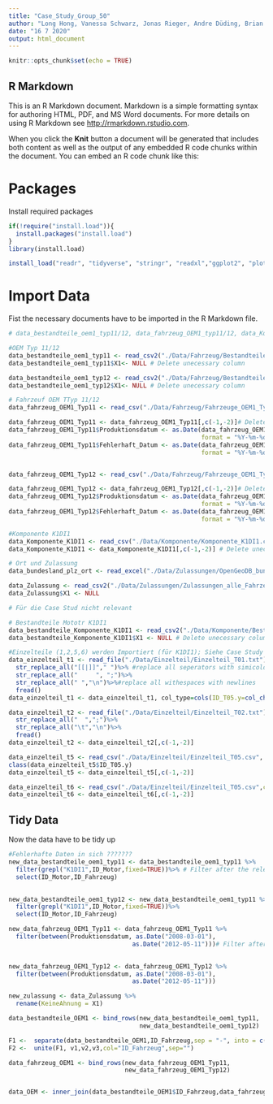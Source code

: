 ```yaml
---
title: "Case_Study_Group_50"
author: "Long Hong, Vanessa Schwarz, Jonas Rieger, Andre Düding, Brian Eiffert"
date: "16 7 2020"
output: html_document
---
```


```r
knitr::opts_chunk$set(echo = TRUE)
```

## R Markdown

This is an R Markdown document. Markdown is a simple formatting syntax for authoring HTML, PDF, and MS Word documents. For more details on using R Markdown see <http://rmarkdown.rstudio.com>.

When you click the **Knit** button a document will be generated that includes both content as well as the output of any embedded R code chunks within the document. You can embed an R code chunk like this:


# Packages
Install required packages

```r
if(!require("install.load")){
  install.packages("install.load")
}
library(install.load)

install_load("readr", "tidyverse", "stringr", "readxl","ggplot2", "plotly","lubridate", "data.table")
```

# Import Data
Fist the necessary documents have to be imported in the R Markdown file.
```r
# data_bestandteile_oem1_typ11/12, data_fahrzeug_OEM1_typ11/12, data_Komponente_K1DI1

#OEM Typ 11/12
data_bestandteile_oem1_typ11 <- read_csv2("./Data/Fahrzeug/Bestandteile_Fahrzeuge_OEM1_Typ11.csv", col_types = cols(X1=col_integer(),ID_Karosserie=col_character(),ID_Schaltung=col_character(),ID_Sitze=col_character(),ID_Motor=col_character(),ID_Fahrzeug=col_character())) # Import data
data_bestandteile_oem1_typ11$X1<- NULL # Delete unecessary column

data_bestandteile_oem1_typ12 <- read_csv2("./Data/Fahrzeug/Bestandteile_Fahrzeuge_OEM1_Typ12.csv", col_types = cols(X1=col_integer(),ID_Karosserie=col_character(),ID_Schaltung=col_character(),ID_Sitze=col_character(),ID_Motor=col_character(),ID_Fahrzeug=col_character())) # Import data
data_bestandteile_oem1_typ12$X1<- NULL # Delete unecessary column

# Fahrzeuf OEM TTyp 11/12 
data_fahrzeug_OEM1_Typ11 <- read_csv("./Data/Fahrzeug/Fahrzeuge_OEM1_Typ11.csv", col_types = cols(X1= col_integer(),ID_Fahrzeug=col_character(),Produktionsdatum= col_character(),Herstellnumer= col_integer(), Fehlerhaft=col_skip(), Fehlerhaft_Datum=col_character(), Fehlerhaft_Fahrleistung=col_integer()))# Import data

data_fahrzeug_OEM1_Typ11 <- data_fahrzeug_OEM1_Typ11[,c(-1,-2)]# Delete unecessary column
data_fahrzeug_OEM1_Typ11$Produktionsdatum <- as.Date(data_fahrzeug_OEM1_Typ11$Produktionsdatum,
                                                     format = "%Y-%m-%d")# Transform col as date
data_fahrzeug_OEM1_Typ11$Fehlerhaft_Datum <- as.Date(data_fahrzeug_OEM1_Typ11$Fehlerhaft_Datum,
                                                     format = "%Y-%m-%d")# Transform col as date


data_fahrzeug_OEM1_Typ12 <- read_csv("./Data/Fahrzeug/Fahrzeuge_OEM1_Typ11.csv",col_types = cols(X1= col_integer(),ID_Fahrzeug=col_character(),Produktionsdatum= col_character(),Herstellnumer= col_integer(), Fehlerhaft=col_skip(), Fehlerhaft_Datum=col_character(), Fehlerhaft_Fahrleistung=col_integer()))# Import data

data_fahrzeug_OEM1_Typ12 <- data_fahrzeug_OEM1_Typ12[,c(-1,-2)]# Delete unecessary column
data_fahrzeug_OEM1_Typ12$Produktionsdatum <- as.Date(data_fahrzeug_OEM1_Typ12$Produktionsdatum,
                                                     format = "%Y-%m-%d") # Transform col as date
data_fahrzeug_OEM1_Typ12$Fehlerhaft_Datum <- as.Date(data_fahrzeug_OEM1_Typ12$Fehlerhaft_Datum,
                                                     format = "%Y-%m-%d") # Transform col as date

#Komponente K1DI1
data_Komponente_K1DI1 <- read_csv("./Data/Komponente/Komponente_K1DI1.csv", col_type=cols(ID_Motor.y=col_character(), Produktionsdatum.y=col_date(format=""), Herstellernummer.y=col_character(),Werksnummer.y=col_character(), Fehlerhaft.y = col_logical(), Fehlerhaft_Datum.y = col_date(format=""), Fehlerhaft_Fahrleistung.y = col_character(),ID_Motor= col_character(),Produktionsdatum=col_date(format=""),Herstellernummer=col_integer(),Werksnummer=col_integer()))# Import data
data_Komponente_K1DI1 <- data_Komponente_K1DI1[,c(-1,-2)] # Delete unecessary column

# Ort und Zulassung
data_bundesland_plz_ort <- read_excel("./Data/Zulassungen/OpenGeoDB_bundesland_plz_ort_de (1).xls", col_names = c("Bundesland","PLZ","Ort"))

data_Zulassung <- read_csv2("./Data/Zulassungen/Zulassungen_alle_Fahrzeuge.csv")
data_Zulassung$X1 <- NULL
```

```r
# Für die Case Stud nicht relevant

# Bestandteile Mototr K1DI1
data_bestandteile_Komponente_K1DI1 <- read_csv2("./Data/Komponente/Bestandteile_Komponente_K1DI1.csv")# Import data
data_bestandteile_Komponente_K1DI1$X1 <- NULL # Delete unecessary column

#Einzelteile (1,2,5,6) werden Importiert (für K1DI1); Siehe Case Study Vorbereitung 
data_einzelteil_t1 <- read_file("./Data/Einzelteil/Einzelteil_T01.txt")%>%
  str_replace_all("[[|]]"," ")%>% #replace all seperators with simicolon 
  str_replace_all("     ", ";")%>%
  str_replace_all(" ","\n")%>%#replace all withespaces with newlines
  fread()
data_einzelteil_t1 <- data_einzelteil_t1, col_type=cols(ID_T05.y=col_character(),Produktionsdatum.y=col_date(format=""),Herstellernummer.y=col_character(),Werksnummer.y=col_character(),  Fehlerhaft.y = col_logical(), Fehlerhaft_Datum.y = col_date(format=""), Fehlerhaft_Fahrleistung.y = col_character())

data_einzelteil_t2 <- read_file("./Data/Einzelteil/Einzelteil_T02.txt")%>%
  str_replace_all("  ",";")%>%
  str_replace_all("\t","\n")%>%
  fread()
data_einzelteil_t2 <- data_einzelteil_t2[,c(-1,-2)]

data_einzelteil_t5 <- read_csv("./Data/Einzelteil/Einzelteil_T05.csv", col_type=cols(ID_T05.y=col_character(),Produktionsdatum.y=col_date(format=""),Herstellernummer.y=col_character(),Werksnummer.y=col_character(),  Fehlerhaft.y = col_logical(), Fehlerhaft_Datum.y = col_date(format=""), Fehlerhaft_Fahrleistung.y = col_character()))
class(data_einzelteil_t5$ID_T05.y)
data_einzelteil_t5 <- data_einzelteil_t5[,c(-1,-2)]

data_einzelteil_t6 <- read_csv("./Data/Einzelteil/Einzelteil_T05.csv",col_type=cols(ID_T05.y=col_character(),Produktionsdatum.y=col_date(format=""),Herstellernummer.y=col_character(),Werksnummer.y=col_character(),  Fehlerhaft.y = col_logical(), Fehlerhaft_Datum.y = col_date(format=""), Fehlerhaft_Fahrleistung.y = col_character()))
data_einzelteil_t6 <- data_einzelteil_t6[,c(-1,-2)]

```

## Tidy Data
Now the data have to be tidy up
```r
#Fehlerhafte Daten in sich ???????
new_data_bestandteile_oem1_typ11 <- data_bestandteile_oem1_typ11 %>%
  filter(grepl("K1DI1",ID_Motor,fixed=TRUE))%>% # Filter after the relevant motor for more information : https://www.rdocumentation.org/packages/dplyr/versions/0.7.8/topics/filter
  select(ID_Motor,ID_Fahrzeug)
  

new_data_bestandteile_oem1_typ12 <- new_data_bestandteile_oem1_typ11 %>%
  filter(grepl("K1DI1",ID_Motor,fixed=TRUE))%>%
  select(ID_Motor,ID_Fahrzeug)

new_data_fahrzeug_OEM1_Typ11 <- data_fahrzeug_OEM1_Typ11 %>%
  filter(between(Produktionsdatum, as.Date("2008-03-01"),
                                  as.Date("2012-05-11")))# Filter after the relevant time period for more information: https://stackoverflow.com/questions/28335715/r-how-to-filter-subset-a-sequence-of-dates
  

new_data_fahrzeug_OEM1_Typ12 <- data_fahrzeug_OEM1_Typ12 %>%
  filter(between(Produktionsdatum, as.Date("2008-03-01"),
                                  as.Date("2012-05-11")))

new_zulassung <- data_Zulassung %>%
  rename(KeineAhnung = X1)

```

```r
data_bestandteile_OEM1 <- bind_rows(new_data_bestandteile_oem1_typ11, 
                                    new_data_bestandteile_oem1_typ12)

F1 <-  separate(data_bestandteile_OEM1,ID_Fahrzeug,sep = "-", into = c("v1","v2","v3"))
F2 <-  unite(F1, v1,v2,v3,col="ID_Fahrzeug",sep="")

data_fahrzeug_OEM1 <- bind_rows(new_data_fahrzeug_OEM1_Typ11,
                                new_data_fahrzeug_OEM1_Typ12)


data_OEM <- inner_join(data_bestandteile_OEM1$ID_Fahrzeug,data_fahrzeug_OEM1$ID_Fahrzeug)
```

